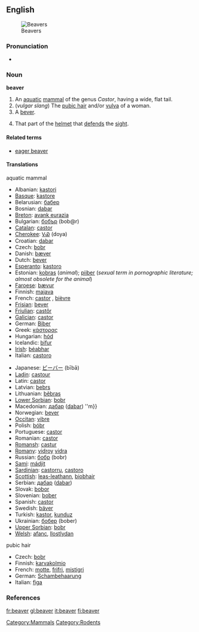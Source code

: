 {{wikipedia}}
==English==
[[Image:Biber-drawing.jpg|thumb|Beavers]]
===Pronunciation===
*{{IPA|/'biːvə(r)/}}

===Noun===
'''beaver'''

# An [[aquatic]] [[mammal]] of the genus ''Castor'', having a wide, flat tail.
# (''vulgar slang'') The [[pubic hair]] and/or [[vulva]] of a woman.
# A [[bever]].
# {{heraldry}} That part of the [[helmet]] that [[defend]]s the [[sight]].

====Related terms====
*[[eager beaver]]

====Translations====
;aquatic mammal
{{top}}
*Albanian: [[kastori]]
*[[Basque]]: [[kastore]]
*Belarusian: [[бабер]] {{m}}
*Bosnian: [[dabar]] {{m}}
*[[Breton]]: [[avank eurazia]]
*Bulgarian: [[бобър]] (bob@r) {{m}}
*[[Catalan]]: [[castor]]
*[[Cherokee]]: [[ᏙᏯ]] (doya)
*Croatian: [[dabar]] {{m}}
*Czech: [[bobr]] {{m}}
*Danish: [[bæver]]
*Dutch: [[bever]] {{m}}
*[[Esperanto]]: [[kastoro]]
*Estonian: [[kobras]] (''animal''); [[piiber]] (''sexual term in pornographic literature; almost obsolete for the animal'')  
*[[Faroese]]: [[bævur]]
*Finnish: [[majava]]
*French: [[castor]] {{m}}, [[bièvre]] {{m}}
*[[Frisian]]: [[bever]]
*[[Friulian]]: [[castôr]]
*[[Galician]]: [[castor]]
*German: [[Biber]] {{m}}
*Greek: [[κάστορας]] {{m}}
*Hungarian: [[hód]]
*Icelandic: [[bifur]]
*[[Irish]]: [[béabhar]]
*Italian: [[castoro]] {{m}}
{{mid}}
*Japanese: [[ビーバー]] (bībā)
*[[Ladin]]: [[castour]]
*Latin: [[castor]] {{m}} <!--do not put the scientific name here-->
*Latvian: [[bebrs]] {{m}}
*Lithuanian: [[bẽbras]] {{m}}
*[[Lower Sorbian]]: [[bobr]]
*Macedonian: [[дабар]] ([[dabar]]) ''m}}
*Norwegian: [[bever]] {{m}}
*[[Occitan]]: [[vibre]]
*Polish: [[bóbr]] {{m}}
*Portuguese: [[castor]]
*Romanian: [[castor]]
*[[Romansh]]: [[castur]]
*[[Romany]]: [[vidroy]] {{m}} [[vidra]] {{f}}
*Russian: [[бобр]] (bobr) {{m}}
*[[Sami]]: [[mádjit]]
*[[Sardinian]]: [[castorru]], [[castoro]]
*[[Scottish]]: [[leas-leathann]], [[biobhair]]
*Serbian: [[дабар]] ([[dabar]]) {{m}}
*Slovak: [[bobor]] {{m}}
*Slovenian: [[bober]] {{m}}
*Spanish: [[castor]] {{m}}
*Swedish: [[bäver]]
*Turkish: [[kastor]], [[kunduz]]
*Ukrainian: [[бобер]] (bober) {{m}}
*[[Upper Sorbian]]: [[bobr]]
*[[Welsh]]: [[afanc]], [[llostlydan]]
{{bottom}}

;pubic hair
{{top}}
*Czech: [[bobr]] {{m}}
*Finnish: [[karvakolmio]]
*French: [[motte]], [[frifri]], [[mistigri]]
*German: [[Schambehaarung]]
*Italian: [[figa]]
{{mid}}
{{bottom}}

===References===
{{R:Heraldry 1862}}

{{commons}}
[[Category:Mammals]]
[[Category:Rodents]]

[[fr:beaver]]
[[gl:beaver]]
[[it:beaver]]
[[fi:beaver]]